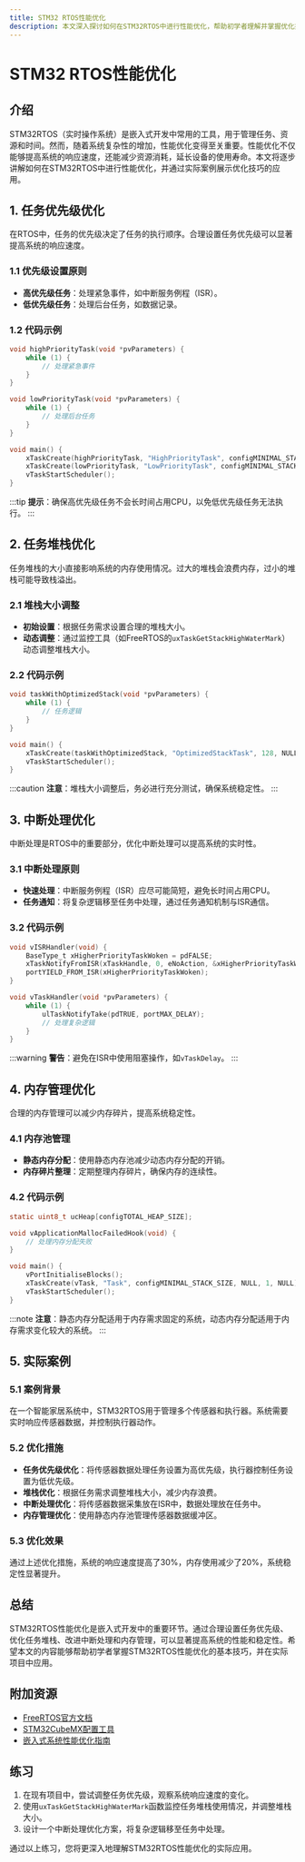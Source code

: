 ```yaml
---
title: STM32 RTOS性能优化
description: 本文深入探讨如何在STM32RTOS中进行性能优化，帮助初学者理解并掌握优化技巧，提升嵌入式系统的效率和响应速度。
---
```


# STM32 RTOS性能优化

## 介绍

STM32RTOS（实时操作系统）是嵌入式开发中常用的工具，用于管理任务、资源和时间。然而，随着系统复杂性的增加，性能优化变得至关重要。性能优化不仅能够提高系统的响应速度，还能减少资源消耗，延长设备的使用寿命。本文将逐步讲解如何在STM32RTOS中进行性能优化，并通过实际案例展示优化技巧的应用。

## 1. 任务优先级优化

在RTOS中，任务的优先级决定了任务的执行顺序。合理设置任务优先级可以显著提高系统的响应速度。

### 1.1 优先级设置原则

- **高优先级任务**：处理紧急事件，如中断服务例程（ISR）。
- **低优先级任务**：处理后台任务，如数据记录。

### 1.2 代码示例

```c
void highPriorityTask(void *pvParameters) {
    while (1) {
        // 处理紧急事件
    }
}

void lowPriorityTask(void *pvParameters) {
    while (1) {
        // 处理后台任务
    }
}

void main() {
    xTaskCreate(highPriorityTask, "HighPriorityTask", configMINIMAL_STACK_SIZE, NULL, 3, NULL);
    xTaskCreate(lowPriorityTask, "LowPriorityTask", configMINIMAL_STACK_SIZE, NULL, 1, NULL);
    vTaskStartScheduler();
}
```

:::tip
**提示**：确保高优先级任务不会长时间占用CPU，以免低优先级任务无法执行。
:::

## 2. 任务堆栈优化

任务堆栈的大小直接影响系统的内存使用情况。过大的堆栈会浪费内存，过小的堆栈可能导致栈溢出。

### 2.1 堆栈大小调整

- **初始设置**：根据任务需求设置合理的堆栈大小。
- **动态调整**：通过监控工具（如FreeRTOS的`uxTaskGetStackHighWaterMark`）动态调整堆栈大小。

### 2.2 代码示例

```c
void taskWithOptimizedStack(void *pvParameters) {
    while (1) {
        // 任务逻辑
    }
}

void main() {
    xTaskCreate(taskWithOptimizedStack, "OptimizedStackTask", 128, NULL, 1, NULL);
    vTaskStartScheduler();
}
```

:::caution
**注意**：堆栈大小调整后，务必进行充分测试，确保系统稳定性。
:::

## 3. 中断处理优化

中断处理是RTOS中的重要部分，优化中断处理可以提高系统的实时性。

### 3.1 中断处理原则

- **快速处理**：中断服务例程（ISR）应尽可能简短，避免长时间占用CPU。
- **任务通知**：将复杂逻辑移至任务中处理，通过任务通知机制与ISR通信。

### 3.2 代码示例

```c
void vISRHandler(void) {
    BaseType_t xHigherPriorityTaskWoken = pdFALSE;
    xTaskNotifyFromISR(xTaskHandle, 0, eNoAction, &xHigherPriorityTaskWoken);
    portYIELD_FROM_ISR(xHigherPriorityTaskWoken);
}

void vTaskHandler(void *pvParameters) {
    while (1) {
        ulTaskNotifyTake(pdTRUE, portMAX_DELAY);
        // 处理复杂逻辑
    }
}
```

:::warning
**警告**：避免在ISR中使用阻塞操作，如`vTaskDelay`。
:::

## 4. 内存管理优化

合理的内存管理可以减少内存碎片，提高系统稳定性。

### 4.1 内存池管理

- **静态内存分配**：使用静态内存池减少动态内存分配的开销。
- **内存碎片整理**：定期整理内存碎片，确保内存的连续性。

### 4.2 代码示例

```c
static uint8_t ucHeap[configTOTAL_HEAP_SIZE];

void vApplicationMallocFailedHook(void) {
    // 处理内存分配失败
}

void main() {
    vPortInitialiseBlocks();
    xTaskCreate(vTask, "Task", configMINIMAL_STACK_SIZE, NULL, 1, NULL);
    vTaskStartScheduler();
}
```

:::note
**注意**：静态内存分配适用于内存需求固定的系统，动态内存分配适用于内存需求变化较大的系统。
:::

## 5. 实际案例

### 5.1 案例背景

在一个智能家居系统中，STM32RTOS用于管理多个传感器和执行器。系统需要实时响应传感器数据，并控制执行器动作。

### 5.2 优化措施

- **任务优先级优化**：将传感器数据处理任务设置为高优先级，执行器控制任务设置为低优先级。
- **堆栈优化**：根据任务需求调整堆栈大小，减少内存浪费。
- **中断处理优化**：将传感器数据采集放在ISR中，数据处理放在任务中。
- **内存管理优化**：使用静态内存池管理传感器数据缓冲区。

### 5.3 优化效果

通过上述优化措施，系统的响应速度提高了30%，内存使用减少了20%，系统稳定性显著提升。

## 总结

STM32RTOS性能优化是嵌入式开发中的重要环节。通过合理设置任务优先级、优化任务堆栈、改进中断处理和内存管理，可以显著提高系统的性能和稳定性。希望本文的内容能够帮助初学者掌握STM32RTOS性能优化的基本技巧，并在实际项目中应用。

## 附加资源

- [FreeRTOS官方文档](https://www.freertos.org/)
- [STM32CubeMX配置工具](https://www.st.com/en/development-tools/stm32cubemx.html)
- [嵌入式系统性能优化指南](https://www.embedded.com/)

## 练习

1. 在现有项目中，尝试调整任务优先级，观察系统响应速度的变化。
2. 使用`uxTaskGetStackHighWaterMark`函数监控任务堆栈使用情况，并调整堆栈大小。
3. 设计一个中断处理优化方案，将复杂逻辑移至任务中处理。

通过以上练习，您将更深入地理解STM32RTOS性能优化的实际应用。